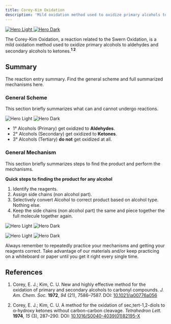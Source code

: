 ```yaml
---
title: Corey-Kim Oxidation
description: 'Mild oxidation method used to oxidize primary alcohols to aldehydes and secondary alcohols to ketones.'
---
```


<a href="" target="_blank" rel="noopener noreferrer">
  <img
    noZoom
    className="block dark:hidden"
    src="/reactions/corey-kim-oxidation-images/overviewlight.png"
    alt="Hero Light"
  />
  <img
    noZoom
    className="hidden dark:block"
    src="/reactions/corey-kim-oxidation-images/overviewdark.png"
    alt="Hero Dark"
  />
</a>

The Corey-Kim Oxidation, a reaction related to the Swern Oxidation, is a mild oxidation method used to oxidize primary alcohols to aldehydes and secondary alcohols to ketones.<sup>**1 2**</sup>

## Summary

The reaction entry summary. Find the general scheme and full summarized mechanisms here.

### General Scheme

This section briefly summarizes what can and cannot undergo reactions.

<img
  className="block dark:hidden"
  src="/reactions/corey-kim-oxidation-images/summarylight2.png"
  alt="Hero Light"
/>
<img
  className="hidden dark:block"
  src="/reactions/corey-kim-oxidation-images/summarydark2.png"
  alt="Hero Dark"
/>

- 1° Alcohols (Primary) get oxidized to **Aldehydes**.
- 2° Alcohols (Secondary) get oxidized to **Ketones**.
- 3° Alcohols (Tertiary) **do not** get oxidized at all.

### General Mechanism

This section briefly summarizes steps to find the product and perform the mechanisms.

**Quick steps to finding the product for any alcohol**
1. Identify the reagents.
2. Assign side chains (non alcohol part).
3. Selectively convert Alcohol to correct product based on alcohol type. Nothing else.
4. Keep the side chains (non alcohol part) the same and piece together the full molecule together again.

<Accordion title="Full Primary Alcohol to Aldehyde Mechanism">
  
<img
        className="block dark:hidden"
        src="/reactions/corey-kim-oxidation-images/2light.png"
        alt="Hero Light"
        title=""
      />
      <img
        className="hidden dark:block"
        src="/reactions/corey-kim-oxidation-images/fixdark.png"
        alt="Hero Dark"
        title=""
      />

</Accordion>

<Accordion title="Full Secondary Alchol to Ketone Mechanism">
  
<img
        className="block dark:hidden"
        src="/reactions/corey-kim-oxidation-images/seclight.png"
        alt="Hero Light"
        title=""
      />
      <img
        className="hidden dark:block"
        src="/reactions/corey-kim-oxidation-images/secdark.png"
        alt="Hero Dark"
        title=""
      />

</Accordion>

<Tip>Always remember to repeatedly practice your mechanisms and getting your reagents correct. Take advantage of our materials and/or keep practicing on a whiteboard or paper until you get it right every single time. </Tip>

## References

1. Corey, E. J.; Kim, C. U. New and highly effective method for the oxidation of primary and secondary alcohols to carbonyl compounds. 
   *J. Am. Chem. Soc.* **1972**, *94* (21), 7586–7587. 
   DOI: [10.1021/ja00776a056](https://doi.org/10.1021/ja00776a056)

2. Corey, E. J.; Kim, C. U. A method for the oxidation of sec,tert-1,2-diols to α-hydroxy ketones without carbon-carbon cleavage. 
   *Tetrahedron Lett.* **1974**, *15* (3), 287–290. 
   DOI: [10.1016/S0040-4039(01)82195-X](https://doi.org/10.1016/S0040-4039(01)82195-X)
